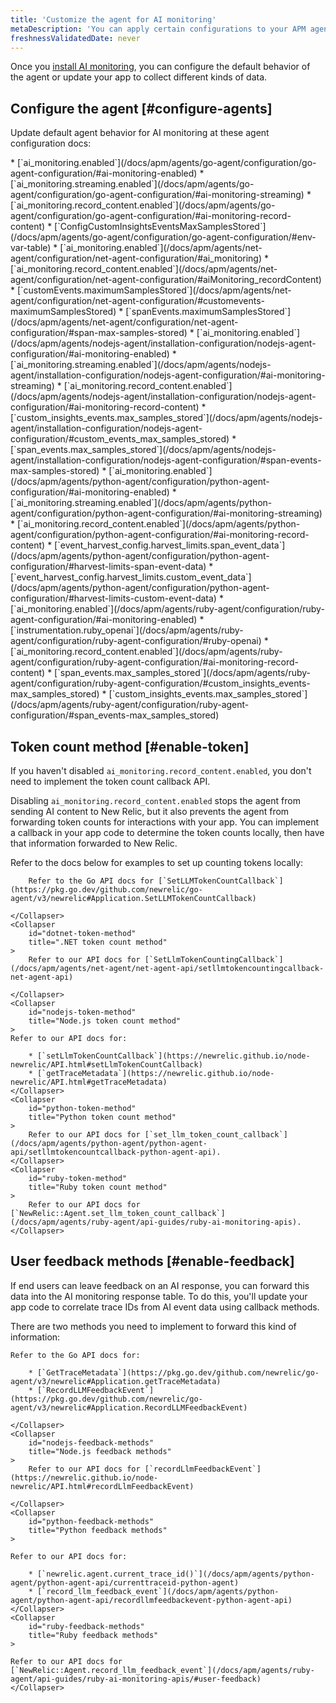 ```yaml
---
title: 'Customize the agent for AI monitoring'
metaDescription: 'You can apply certain configurations to your APM agents to change how your AI data appears in New Relic.'
freshnessValidatedDate: never
---
```


Once you [install AI monitoring](/install/ai-monitoring), you can configure the default behavior of the agent or update your app to collect different kinds of data.

## Configure the agent [#configure-agents]

Update default agent behavior for AI monitoring at these agent configuration docs:

<CollapserGroup>
    <Collapser
        id="go-config"
        title="Go configurations"
    >
        * [`ai_monitoring.enabled`](/docs/apm/agents/go-agent/configuration/go-agent-configuration/#ai-monitoring-enabled)
        * [`ai_monitoring.streaming.enabled`](/docs/apm/agents/go-agent/configuration/go-agent-configuration/#ai-monitoring-streaming)
        * [`ai_monitoring.record_content.enabled`](/docs/apm/agents/go-agent/configuration/go-agent-configuration/#ai-monitoring-record-content)
        * [`ConfigCustomInsightsEventsMaxSamplesStored`](/docs/apm/agents/go-agent/configuration/go-agent-configuration/#env-var-table)
    </Collapser>
        <Collapser
        id="dotnet-config"
        title=".NET configurations"
    >
        * [`ai_monitoring.enabled`](/docs/apm/agents/net-agent/configuration/net-agent-configuration/#ai_monitoring)
        * [`ai_monitoring.record_content.enabled`](/docs/apm/agents/net-agent/configuration/net-agent-configuration/#aiMonitoring_recordContent)
        * [`customEvents.maximumSamplesStored`](/docs/apm/agents/net-agent/configuration/net-agent-configuration/#customevents-maximumSamplesStored)
        * [`spanEvents.maximumSamplesStored`](/docs/apm/agents/net-agent/configuration/net-agent-configuration/#span-max-samples-stored)
    </Collapser>
    <Collapser
        id="nodejs-config"
        title="Node.js configurations"
    >
        * [`ai_monitoring.enabled`](/docs/apm/agents/nodejs-agent/installation-configuration/nodejs-agent-configuration/#ai-monitoring-enabled)
        * [`ai_monitoring.streaming.enabled`](/docs/apm/agents/nodejs-agent/installation-configuration/nodejs-agent-configuration/#ai-monitoring-streaming)
        * [`ai_monitoring.record_content.enabled`](/docs/apm/agents/nodejs-agent/installation-configuration/nodejs-agent-configuration/#ai-monitoring-record-content)
        * [`custom_insights_events.max_samples_stored`](/docs/apm/agents/nodejs-agent/installation-configuration/nodejs-agent-configuration/#custom_events_max_samples_stored)
        * [`span_events.max_samples_stored`](/docs/apm/agents/nodejs-agent/installation-configuration/nodejs-agent-configuration/#span-events-max-samples-stored)
    </Collapser>
    <Collapser
        id="python-config"
        title="Python configurations"
    >
        * [`ai_monitoring.enabled`](/docs/apm/agents/python-agent/configuration/python-agent-configuration/#ai-monitoring-enabled)
        * [`ai_monitoring.streaming.enabled`](/docs/apm/agents/python-agent/configuration/python-agent-configuration/#ai-monitoring-streaming)
        * [`ai_monitoring.record_content.enabled`](/docs/apm/agents/python-agent/configuration/python-agent-configuration/#ai-monitoring-record-content)
        * [`event_harvest_config.harvest_limits.span_event_data`](/docs/apm/agents/python-agent/configuration/python-agent-configuration/#harvest-limits-span-event-data)
        * [`event_harvest_config.harvest_limits.custom_event_data`](/docs/apm/agents/python-agent/configuration/python-agent-configuration/#harvest-limits-custom-event-data)
    </Collapser>
    <Collapser
        id="ruby-config"
        title="Ruby configurations"
    >
        * [`ai_monitoring.enabled`](/docs/apm/agents/ruby-agent/configuration/ruby-agent-configuration/#ai-monitoring-enabled)
        * [`instrumentation.ruby_openai`](/docs/apm/agents/ruby-agent/configuration/ruby-agent-configuration/#ruby-openai)
        * [`ai_monitoring.record_content.enabled`](/docs/apm/agents/ruby-agent/configuration/ruby-agent-configuration/#ai-monitoring-record-content)
        * [`span_events.max_samples_stored`](/docs/apm/agents/ruby-agent/configuration/ruby-agent-configuration/#custom_insights_events-max_samples_stored)
        * [`custom_insights_events.max_samples_stored`](/docs/apm/agents/ruby-agent/configuration/ruby-agent-configuration/#span_events-max_samples_stored)
    </Collapser>
</CollapserGroup>

## Token count method [#enable-token]


If you haven't disabled `ai_monitoring.record_content.enabled`, you don't need to implement the token count callback API.

Disabling `ai_monitoring.record_content.enabled` stops the agent from sending AI content to New Relic, but it also prevents the agent from forwarding token counts for interactions with your app. You can implement a callback in your app code to determine the token counts locally, then have that information forwarded to New Relic.

Refer to the docs below for examples to set up counting tokens locally:

<CollapserGroup>
    <Collapser
        id="go-token-method"
        title="Go token count method"
    >

        Refer to the Go API docs for [`SetLLMTokenCountCallback`](https://pkg.go.dev/github.com/newrelic/go-agent/v3/newrelic#Application.SetLLMTokenCountCallback)

    </Collapser>
    <Collapser
        id="dotnet-token-method"
        title=".NET token count method"
    >
        Refer to our API docs for [`SetLlmTokenCountingCallback`](/docs/apm/agents/net-agent/net-agent-api/setllmtokencountingcallback-net-agent-api)

    </Collapser>
    <Collapser
        id="nodejs-token-method"
        title="Node.js token count method"
    >
    Refer to our API docs for:

        * [`setLlmTokenCountCallback`](https://newrelic.github.io/node-newrelic/API.html#setLlmTokenCountCallback)
        * [`getTraceMetadata`](https://newrelic.github.io/node-newrelic/API.html#getTraceMetadata)
    </Collapser>
    <Collapser
        id="python-token-method"
        title="Python token count method"
    >
        Refer to our API docs for [`set_llm_token_count_callback`](/docs/apm/agents/python-agent/python-agent-api/setllmtokencountcallback-python-agent-api).
    </Collapser>
    <Collapser
        id="ruby-token-method"
        title="Ruby token count method"
    >
        Refer to our API docs for [`NewRelic::Agent.set_llm_token_count_callback`](/docs/apm/agents/ruby-agent/api-guides/ruby-ai-monitoring-apis).
    </Collapser>
</CollapserGroup>

## User feedback methods [#enable-feedback]

If end users can leave feedback on an AI response, you can forward this data into the AI monitoring response table. To do this, you'll update your app code to correlate trace IDs from AI event data using callback methods.

There are two methods you need to implement to forward this kind of information:

<CollapserGroup>
    <Collapser
        id="go-feedback-methods"
        title="Go feedback methods"
    >

    Refer to the Go API docs for:

        * [`GetTraceMetadata`](https://pkg.go.dev/github.com/newrelic/go-agent/v3/newrelic#Application.getTraceMetadata)
        * [`RecordLLMFeedbackEvent`](https://pkg.go.dev/github.com/newrelic/go-agent/v3/newrelic#Application.RecordLLMFeedbackEvent)

    </Collapser>
    <Collapser
        id="nodejs-feedback-methods"
        title="Node.js feedback methods"
    >
        Refer to our API docs for [`recordLlmFeedbackEvent`](https://newrelic.github.io/node-newrelic/API.html#recordLlmFeedbackEvent)

    </Collapser>
    <Collapser
        id="python-feedback-methods"
        title="Python feedback methods"
    >

    Refer to our API docs for:

        * [`newrelic.agent.current_trace_id()`](/docs/apm/agents/python-agent/python-agent-api/currenttraceid-python-agent)
        * [`record_llm_feedback_event`](/docs/apm/agents/python-agent/python-agent-api/recordllmfeedbackevent-python-agent-api)
    </Collapser>
    <Collapser
        id="ruby-feedback-methods"
        title="Ruby feedback methods"
    >

    Refer to our API docs for [`NewRelic::Agent.record_llm_feedback_event`](/docs/apm/agents/ruby-agent/api-guides/ruby-ai-monitoring-apis/#user-feedback)
    </Collapser>
</CollapserGroup>
